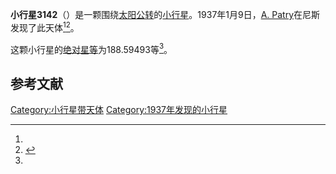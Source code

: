 {{Infobox planet
| bgcolour = #FFFFC0
| name = 3142 Kilopi
| symbol = 
| image = 
| caption = 
| discovery = yes
| discovery_ref = 
| discoverer = [[A._Patry|A. Patry]]
| discovery_site = [[尼斯|尼斯]] 
| discovered = 1937年1月9日
| designations = yes
| mp_name = 
| named_after = 
| alt_names = 1937 AC/ 1978 EL7 / 1982 BV1
| mp_category = [[主带小行星|主带小行星]]
| orbit_ref = <ref name="a">[http://ssd.jpl.nasa.gov/sbdb.cgi?sstr=3142 3142 Kilopi] {{Wayback|url=http://ssd.jpl.nasa.gov/sbdb.cgi?sstr=3142 |date=20200918003511 }}，小行星數據庫瀏覽器（JPL Small-Body Database Browser）－[[美国国家航空航天局|美国国家航空航天局]]喷气推进实验室</ref>
| epoch = 2456400.5 (2013年4月18日更新)
| aphelion = {{convert|2.7805451|AU|km|3|abbr=on|lk=out}}
| perihelion = {{convert|2.3251705|AU|km|3|abbr=on}}
| semimajor = {{convert|2.5528578|AU|km|3|abbr=on}}
| eccentricity = 0.0891892
| period = 1489.835658 [[日|日]]<br />4.08[[儒略年|儒略年]]
| avg_speed = 
| inclination = 14.18945
| asc_node = 320.98891
| mean_anomaly = 
| arg_peri = 188.59493
| satellites = 
| physical_characteristics = yes
| dimensions = 
| mass = 
| density = 
| surface_grav = 
| escape_velocity = 
| sidereal_day = 
| axial_tilt = 
| pole_ecliptic_lat = 
| pole_ecliptic_lon = 
| albedo = 
| temperatures= 
| temp_name1 = 
| mean_temp_1 = 
| max_temp_1 = 
| temp_name2 = 
| max_temp_2 = 
| spectral_type = 
| abs_magnitude = 188.59493
}}

'''小行星3142'''（{{lang-en|3142 Kilopi}}）是一颗围绕[[太阳|太阳]][[公转|公转]]的[[小行星|小行星]]。1937年1月9日，[[A._Patry|A. Patry]]在尼斯发现了此天体<ref name="a" /><ref>{{cite news|title=小行星列表|url=http://cfa-www.harvard.edu/iau/lists/NumberedMPs.txt|accessdate=2013-07-08|newspaper=哈佛大学|archive-date=2008-05-17|archive-url=https://web.archive.org/web/20080517010638/http://cfa-www.harvard.edu/iau/lists/NumberedMPs.txt|dead-url=no}}</ref>。

这颗小行星的[[绝对星等|绝对星等]]为188.59493等<ref name="a" />。

==参考文献==
{{reflist}}
{{Minor Planet Number|[[小行星3141|小行星3141]]|[[小行星3143|小行星3143]]}}

{{小天体}}

[[Category:小行星带天体|Category:小行星带天体]]
[[Category:1937年发现的小行星|Category:1937年发现的小行星]]

{{asteroid-stub}}